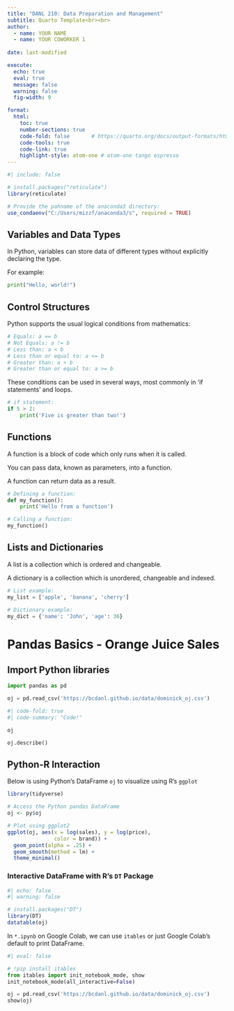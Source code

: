 ```yaml
---
title: "DANL 210: Data Preparation and Management"
subtitle: Quarto Template<br><br> 
author: 
  - name: YOUR NAME
  - name: YOUR COWORKER 1
    
date: last-modified

execute:
  echo: true
  eval: true
  message: false
  warning: false
  fig-width: 9

format: 
  html:
    toc: true
    number-sections: true
    code-fold: false       # https://quarto.org/docs/output-formats/html-code.html
    code-tools: true
    code-link: true
    highlight-style: atom-one # atom-one tango espresso
---
```


```r
#| include: false

# install.packages("reticulate")
library(reticulate)

# Provide the pahname of the anaconda3 directory:
use_condaenv("C:/Users/mizzf/anaconda3/s", required = TRUE)
```


## Variables and Data Types

In Python, variables can store data of different types without explicitly declaring the type.

For example:

```python
print("Hello, world!")

```

## Control Structures

Python supports the usual logical conditions from mathematics:

```python
# Equals: a == b
# Not Equals: a != b
# Less than: a < b
# Less than or equal to: a <= b
# Greater than: a > b
# Greater than or equal to: a >= b
```

These conditions can be used in several ways, most commonly in 'if statements' and loops.

```python
# if statement:
if 5 > 2:
    print('Five is greater than two!')
```

## Functions

A function is a block of code which only runs when it is called.

You can pass data, known as parameters, into a function.

A function can return data as a result.


```python
# Defining a function:
def my_function():
    print('Hello from a function')

# Calling a function:
my_function()
```

## Lists and Dictionaries

A list is a collection which is ordered and changeable.

A dictionary is a collection which is unordered, changeable and indexed.

```python
# List example:
my_list = ['apple', 'banana', 'cherry']

# Dictionary example:
my_dict = {'name': 'John', 'age': 36}
```



# Pandas Basics - Orange Juice Sales

## Import Python libraries

```python
import pandas as pd
```



```python
oj = pd.read_csv('https://bcdanl.github.io/data/dominick_oj.csv')
```

```python
#| code-fold: true
#| code-summary: "Code!"

oj
```


```python
oj.describe()
```



## Python-R Interaction

Below is using Python's DataFrame `oj` to visualize using R's `ggplot`
```r
library(tidyverse)

# Access the Python pandas DataFrame
oj <- py$oj

# Plot using ggplot2
ggplot(oj, aes(x = log(sales), y = log(price), 
               color = brand)) +
  geom_point(alpha = .25) +
  geom_smooth(method = lm) +
  theme_minimal()
```

### Interactive DataFrame with R's `DT` Package

```r
#| echo: false
#| warning: false

# install.packages("DT")
library(DT)
datatable(oj)
```


In `*.ipynb` on Google Colab, we can use `itables` or just Google Colab's default to print DataFrame.

```python
#| eval: false

# !pip install itables
from itables import init_notebook_mode, show
init_notebook_mode(all_interactive=False)

oj = pd.read_csv('https://bcdanl.github.io/data/dominick_oj.csv')
show(oj)
```

